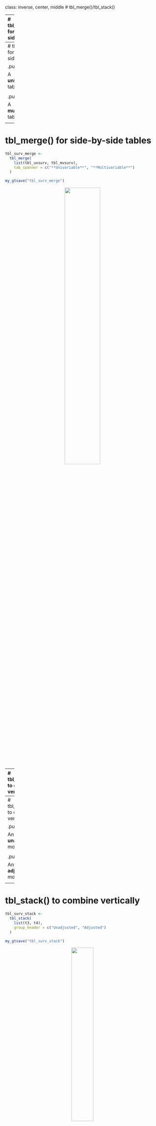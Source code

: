 class: inverse, center, middle
# tbl_merge()/tbl_stack()

---
# tbl_merge() for side-by-side tables

.pull-left[

A **univariable** table:

```r
library(survival)

tbl_uvsurv <- 
  trial %>% 
  select(age, grade, death, ttdeath) %>% 
  tbl_uvregression(
    method = coxph,
    y = Surv(ttdeath, death),
    exponentiate = TRUE
  ) %>% 
  add_global_p()
```

```r
my_gtsave("tbl_uvsurv")
```

]


.pull-right[

A **multivariable** table:

```r
library(survival)

tbl_mvsurv <- 
  coxph(
    Surv(ttdeath, death) ~ age + grade, 
    data = trial
  ) %>% 
  tbl_regression(
    exponentiate = TRUE
  ) %>% 
  add_global_p() 
```

```r
my_gtsave("tbl_mvsurv")
```

]

---
# tbl_merge() for side-by-side tables

.pull-left[

A **univariable** table:

<p align="center"><img src="Images/tbl_uvsurv.png" width=90%></p>
]

.pull-right[

A **multivariable** table:

<p align="center"><img src="Images/tbl_mvsurv.png" width=85%></p>
]

---
# tbl_merge() for side-by-side tables

```r
tbl_surv_merge <- 
  tbl_merge(
    list(tbl_uvsurv, tbl_mvsurv),
    tab_spanner = c("**Univariable**", "**Multivariable**")
  )
```

```r
my_gtsave("tbl_surv_merge")
```

<p align="center"><img src="Images/tbl_surv_merge.png" width=48%></p>

---
# tbl_stack() to combine vertically

.pull-left[

An **unadjusted** model:

```r
t3 <-
  coxph(Surv(ttdeath, death) ~ trt, 
        data = trial) %>%
  tbl_regression(
    show_single_row = trt,
    label = trt ~ "Drug B vs A",
    exponentiate = TRUE
  )
```

```r
my_gtsave("t3")
```

]

.pull-right[

An **adjusted** model:

```r
t4 <-
  coxph(Surv(ttdeath, death) ~ 
          trt + grade + stage + marker, 
        data = trial) %>%
  tbl_regression(
    show_single_row = trt,
    label = trt ~ "Drug B vs A",
    exponentiate = TRUE, 
    include = "trt"
  )
```

```r
my_gtsave("t4")
```
]


---
# tbl_stack() to combine vertically

.pull-left[

An **unadjusted** model:

<p align="center"><img src="Images/t3.png" width=90%></p>
]

.pull-right[

An **adjusted** model:

<p align="center"><img src="Images/t4.png" width=90%></p>
]


---
# tbl_stack() to combine vertically

```r
tbl_surv_stack <- 
  tbl_stack(
    list(t3, t4),
    group_header = c("Unadjusted", "Adjusted")
  )
```

```r
my_gtsave("tbl_surv_stack")
```

<p align="center"><img src="Images/tbl_surv_stack.png" width=38%></p>


---
# tbl_strata() for stratified tables

```r
tbl_strata <- 
  sm_trial %>%
  mutate(grade = paste("Grade", grade)) %>%
  tbl_strata(
    strata = grade,
    ~tbl_summary(.x, by = trt, missing = "no") %>%
      modify_header(all_stat_cols() ~ "**{level}**")
  )
```

```r
my_gtsave("tbl_strata")
```

<p align="center"><img src="Images/tbl_strata.png" width=85%></p>

---
# Define custom function `tbl_cmh()`

<p align="center"><img src="Images/tbl_cmh.png" width=68%></p>

---
# Define custom functiont `tbl_cmh()`

<p align="center"><img src="Images/tbl_cmh_markup.png" width=68%></p>
